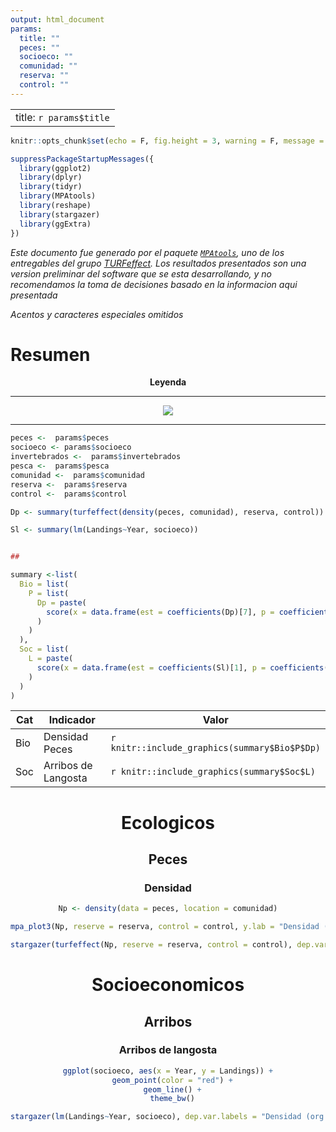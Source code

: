 ```yaml
---
output: html_document
params:
  title: ""
  peces: ""
  socioeco: ""
  comunidad: ""
  reserva: ""
  control: ""
---
```


---
title: `r params$title`
---

```r
knitr::opts_chunk$set(echo = F, fig.height = 3, warning = F, message = F, results = 'asis')
```

```r

suppressPackageStartupMessages({
  library(ggplot2)
  library(dplyr)
  library(tidyr)
  library(MPAtools)
  library(reshape)
  library(stargazer)
  library(ggExtra)
})

```

<style type="text/css">
.table {

width: 80%;

}
</style>

*Este documento fue generado por el paquete [`MPAtools`](https://github.com/turfeffect/MPAtools), uno de los entregables del grupo [TURFeffect](www.turfeffect.org). Los resultados presentados son una version preliminar del software que se esta desarrollando, y no recomendamos la toma de decisiones basado en la informacion aqui presentada*

*Acentos y caracteres especiales omitidos*

# Resumen

<center>

**Leyenda**

----

![](legend.png)

----

</center>

```r

peces <-  params$peces
socioeco <- params$socioeco
invertebrados <-  params$invertebrados
pesca <-  params$pesca
comunidad <-  params$comunidad
reserva <-  params$reserva
control <-  params$control

Dp <- summary(turfeffect(density(peces, comunidad), reserva, control))

Sl <- summary(lm(Landings~Year, socioeco))


##

summary <-list(
  Bio = list(
    P = list(
      Dp = paste(
        score(x = data.frame(est = coefficients(Dp)[7], p = coefficients(Dp)[28])), ".jpg", sep = ""
      )
    )
  ),
  Soc = list(
    L = paste(
      score(x = data.frame(est = coefficients(Sl)[1], p = coefficients(Sl)[7])), ".jpg", sep = ""
    )
  )
)


```


Cat    | Indicador               | Valor                                        
-------|-------------------------|----------------------------------------------
Bio    | Densidad Peces          | `r knitr::include_graphics(summary$Bio$P$Dp)`
Soc    | Arribos de Langosta     | `r knitr::include_graphics(summary$Soc$L)`


<center>

# Ecologicos

## Peces

### Densidad

```r

Np <- density(data = peces, location = comunidad)

mpa_plot3(Np, reserve = reserva, control = control, y.lab = "Densidad (org / m^2)")

```

```r

stargazer(turfeffect(Np, reserve = reserva, control = control), dep.var.labels = "Densidad (org / transecto)", type = "html", dep.var.caption = "", report = "vc*", single.row = T, omit.stat = c("adj.rsq", "n"), digits = 2, df = F, notes = "+p < 0.1, ++p<0.05, +++p<0.001", notes.append = FALSE, star.char = "+")

```

# Socioeconomicos

## Arribos

### Arribos de langosta

```r

ggplot(socioeco, aes(x = Year, y = Landings)) +
  geom_point(color = "red") +
  geom_line() +
  theme_bw()

```

```r

stargazer(lm(Landings~Year, socioeco), dep.var.labels = "Densidad (org / transecto)", type = "html", dep.var.caption = "", report = "vc*", single.row = T, omit.stat = c("adj.rsq", "n"), digits = 2, df = F, notes = "+p < 0.1, ++p<0.05, +++p<0.001", notes.append = FALSE, star.char = "+")

```

